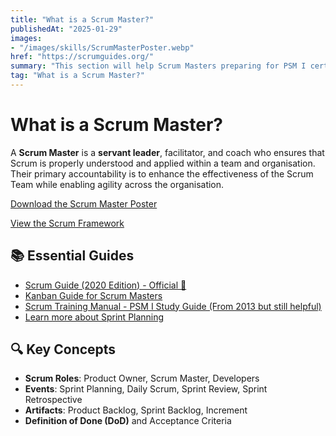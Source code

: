 ```yaml
---
title: "What is a Scrum Master?"
publishedAt: "2025-01-29"
images: 
- "/images/skills/ScrumMasterPoster.webp"
href: "https://scrumguides.org/"
summary: "This section will help Scrum Masters preparing for PSM I certification and those actively coaching teams."
tag: "What is a Scrum Master?"
---
```


# What is a Scrum Master?

A **Scrum Master** is a **servant leader**, facilitator, and coach who ensures that Scrum is properly understood and applied 
within a team and organisation. Their primary accountability is to enhance the effectiveness of the Scrum Team while 
enabling agility across the organisation.

[Download the Scrum Master Poster](../pdf/ScrumMasterPoster.pdf)

[View the Scrum Framework](../pdf/ScrumFramework.pdf)

## **📚 Essential Guides**
* [Scrum Guide (2020 Edition) - Official 📖](https://scrumguides.org/scrum-guide.html)
* [Kanban Guide for Scrum Masters](../pdf/KanbanGuide.pdf)
* [Scrum Training Manual - PSM I Study Guide (From 2013 but still helpful)](../pdf/scrum-training-manual.pdf)
* [Learn more about Sprint Planning](https://www.scrum.org/learning-series/sprint-planning/)

## **🔍 Key Concepts**

- **Scrum Roles**: Product Owner, Scrum Master, Developers
- **Events**: Sprint Planning, Daily Scrum, Sprint Review, Sprint Retrospective
- **Artifacts**: Product Backlog, Sprint Backlog, Increment
- **Definition of Done (DoD)** and Acceptance Criteria
